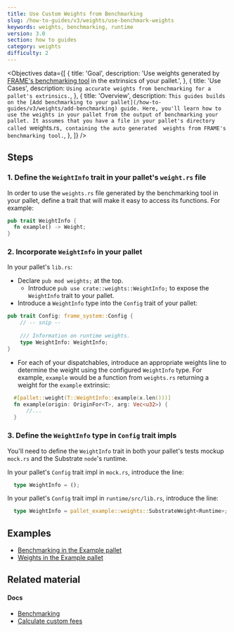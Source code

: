 ```yaml
---
title: Use Custom Weights from Benchmarking
slug: /how-to-guides/v3/weights/use-benchmark-weights
keywords: weights, benchmarking, runtime
version: 3.0 
section: how to guides
category: weights
difficulty: 2
---
```


<Objectives
  data={[
    {
      title: 'Goal',
      description: 'Use weights generated by [FRAME\'s benchmarking tool](/rustdocs/latest/frame_benchmarking/macro.benchmarks.html) in the extrinsics of your pallet.',
    },
    {
      title: 'Use Cases',
      description:
        `Using accurate weights from benchmarking for a pallet's extrinsics.`,
    },
    {
      title: 'Overview',
      description:
        `This guides builds on the [Add benchmarking to your pallet](/how-to-guides/v3/weights/add-benchmarking)
        guide. Here, you'll learn how to use the weights in your pallet from the output of benchmarking your pallet.
        It assumes that you have a file in your pallet's directory called `weights.rs`, containing the auto generated 
        weights from FRAME's benchmarking tool.`,
    },
  ]}
/>

## Steps

### 1. Define the `WeightInfo` trait in your pallet's `weight.rs` file

In order to use the `weights.rs` file generated by the benchmarking tool in your pallet, define a trait that 
will make it easy to access its functions. For example:

```rust
pub trait WeightInfo {
  fn example() -> Weight;
}
```

### 2. Incorporate `WeightInfo` in your pallet

In your pallet's `lib.rs`:
- Declare `pub mod weights;` at the top.
    - Introduce `pub use crate::weights::WeightInfo;` to expose the `WeightInfo` trait to your pallet.
- Introduce a `WeightInfo` type into the `Config` trait of your pallet:

```rust
pub trait Config: frame_system::Config {
    // -- snip --
    
    /// Information on runtime weights.
    type WeightInfo: WeightInfo;
}
```
- For each of your dispatchables, introduce an appropriate weights line to determine the weight using the 
configured `WeightInfo` type. For example, `example` would be a function from `weights.rs` returning a weight 
for the `example` extrinsic:

```rust
  #[pallet::weight(T::WeightInfo::example(x.len()))]
  fn example(origin: OriginFor<T>, arg: Vec<u32>) {
      //...
  }
```

### 3. Define the `WeightInfo` type in `Config` trait impls

You'll need to define the `WeightInfo` trait in both your pallet's tests mockup `mock.rs` 
and the Substrate `node`'s runtime.

In your pallet's `Config` trait impl in `mock.rs`, introduce the line:

```rust
  type WeightInfo = ();
```

In your pallet's `Config` trait impl in `runtime/src/lib.rs`, introduce the line:

```rust
  type WeightInfo = pallet_example::weights::SubstrateWeight<Runtime>;
```

## Examples

- [Benchmarking in the Example pallet](https://github.com/paritytech/substrate/blob/master/frame/example/src/benchmarking.rs)
- [Weights in the Example pallet](https://github.com/paritytech/substrate/blob/master/frame/example/src/weights.rs)

## Related material

#### Docs 

- [Benchmarking](/v3/runtime/benchmarking)
- [Calculate custom fees](/how-to-guides/v3/weights/calculate-fees)

